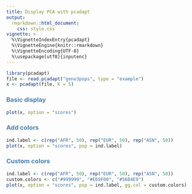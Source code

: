 ```yaml
---
title: Display PCA with pcadapt
output: 
  rmarkdown::html_document:
    css: style.css
vignette: >
  %\VignetteIndexEntry{pcadapt}
  %\VignetteEngine{knitr::rmarkdown}
  %\VignetteEncoding{UTF-8}
  %\usepackage[utf8]{inputenc}
---
```



```r
library(pcadapt)
file <- read.pcadapt("geno3pops", type = "example")
x <- pcadapt(file, K = 5)
```

### <span style="color:SteelBlue">Basic display</span>

```r
plot(x, option = "scores")
```

### <span style="color:SteelBlue">Add colors</span>

```r
ind.label <- c(rep("AFR", 50), rep("EUR", 50), rep("ASN", 50))
plot(x, option = "scores", pop = ind.label)
```

### <span style="color:SteelBlue">Custom colors</span>

```r
ind.label <- c(rep("AFR", 50), rep("EUR", 50), rep("ASN", 50))
custom.colors <- c("#999999", "#E69F00", "#56B4E9")
plot(x, option = "scores", pop = ind.label, gg.col = custom.colors)
```
